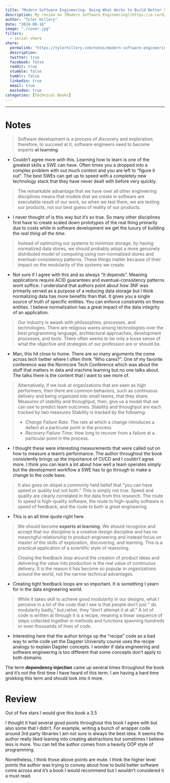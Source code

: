 ```yaml
---
title: "Modern Software Engineering: Doing What Works to Build Better Software"
description: My review on [Modern Software Engineering](https://a.co/d/3LCg94h) by David Farley
author: "Tyler Hillery"
date: "2024-08-18"
image: "./cover.jpg"
filters:
  - social-share
share:
  permalink: "https://tylerhillery.com/notes/modern-software-engineering/"
  description:
  twitter: true
  facebook: false
  reddit: true
  stumble: false
  tumblr: false
  linkedin: true
  email: true
  mastodon: true
categories: [Technical Books]
---
```


------------------------------------------------------------------------

# Notes

> Software development is a process of discovery and exploration; therefore, to succeed at it, software engineers need to become experts **at learning**.

- Couldn't agree more with this. Learning how to learn is one of the greatest skills a SWE can have. Often times you a dropped into a complex problem with out much context and you are left to "figure it out". The best SWEs can get up to speed with a completely new technology stack that they have never dealt with before very quickly.

> The remarkable advantage that we have over all other engineering disciplines means that models that we create in software are executable result of our work, so when we test them, we are testing our products, not our best guess of reality of our products.

- I never thought of is this way but it's so true. So many other disciplines first have to create scaled down prototypes of the real thing primarily due to costs while in software development we get the luxury of building the *real thing all the time*.

> Instead of optimizing our systems to minimize storage, by having normalized data stores, we should probably adopt a more genuinely distributed model of computing using non-normalized stores and eventual-consistency patterns. These things matter because of their impact on the modularity of the systems we create.

- Not sure if I agree with this and as always "it depends". Meaning applications require ACID guarantees and eventual-consistency patterns wont suffice. I understand that authors point about how 3NF was primarily served as a purpose of a reducing data storage but I think normalizing data has more benefits than that. It gives you a single source of truth of specific entities. You can enforce constraints on these entities. I believe normalization has a great impact of the data integrity of an application.

> Our industry is awash with philosophies, processes, and technologies. There are religious wares among technologists over the best programming language, architectural approaches, development processes, and tools. There often seems to be only a loose sense of what the objective and strategies of our profession are or should be.

- Man, this hit close to home. There are so many arguments the come across tech twitter where I often think "Who cares?". One of my favorite conference was the Normcore Tech Conference which was about the stuff that matters in data and machine learning but no one talks about. The talks there is the content that I want to see more of.

> Alternatively, if we look at organizations that are seen as high performers, then there are common behaviors, such as continuous delivery and being organized into small teams, that they share.
> Measures of stability and throughput, then, give us a model that we can use to predict team outcomes. 
> Stability and throughput are each tracked by two measures
> Stability is tracked by the following:
>
> - *Change Failure Rate*: The rate at which a change introduces a defect at a particular point in the process
> - *Recovery Failure Time*: How long to recover from a failure at a particular point in the process.

- I thought these were interesting measurements that were called out on how to measure a team's performance. The author throughout the book consistently brings up the importance of CI/CD and I couldn't agree more. I think you can learn a lot about how well a team operates simply but the development workflow a SWE has to go through to make a change to the code base.

> It also goes on dispel a commonly held belief that "you can have speed or quality but not both." This is simply not true. Speed and quality are clearly correlated in the data from this research. The route to speed is high-quality software, the route to high-quality software is speed of feedback, and the route to both is great engineering. 

- This is an all time quote right here. 

> We should become **experts at learning**. We should recognize and accept that our discipline is a creative design discipline and has no meaningful relationship to product-engineering and instead focus on master of the skills of exploration, discovering, and learning. This is a practical application of a scientific style of reasoning. 

> Closing the feedback loop around the creation of product ideas and delivering the value into production is the real value of continuous delivery. It is the reason it has become so popular in organizations around the world, not the narrow technical advantages.

- Creating tight feedback loops are so important. It is something I yearn for in the data engineering world. 

> While it takes skill to achieve good modularity in our designs, what I perceive in a lot of the code that I see is that people don't just " do modularity badly," but,rather, they "don't attempt it at all." A lot of code is written at through it is a recipe, meaning a linear sequence of steps collected together in methods and functions spanning hundreds or even thousands of lines of code.

- Interesting here that the author brings up the "recipe" code as a bad way to write code yet the Dagster University course uses the recipe analogy to explain Dagster concepts. I wonder if data engineering and software engineering is too different that some concepts don't apply to both domains. 

::: {.callout-important appearance="default" collapse=false title="TODO"}
The term **dependency injection** came up several times throughout the book and it's not the first time I have heard of this term. I am having a hard time grokking this term and should look into it more.
:::


# Review

Out of five stars I would give this book a 3.5

I thought it had several good points throughout this book I agree with but also some that I didn't. For example, writing a bunch of wrapper code around 3rd party libraries I am not sure is always the best idea. It seems the author really liked leaning into creating abstractions but sometimes I believe less is more. You can tell the author comes from a heavily OOP style of programming. 

Nonetheless, I think those above points are mute. I think the higher level points the author was trying to convey about how to build better software come across and it's a book I would recommend but I wouldn't considered it a must read.
